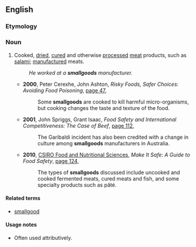 ==English==

===Etymology===
{{compound|small|goods}}

===Noun===
{{en-noun|-}}

# {{Australia|New Zealand}} Cooked, [[dried]], [[cured]] and otherwise [[processed]] [[meat]] products, such as [[salami]]; [[manufacture]]d meats.{{defdate|from 19thC}}
#: ''He worked at a '''smallgoods''' manufacturer.''
#* '''2000''', Peter Cerexhe, John Ashton, ''Risky Foods, Safer Choices: Avoiding Food Poisoning'', [http://books.google.com.au/books?id=ST7kwU6YsmIC&pg=PA47&dq=%22smallgoods%22&hl=en&ei=6zWxTeydA4vUvQO_7rSeBw&sa=X&oi=book_result&ct=result&resnum=47&ved=0CI8CEOgBMC4#v=onepage&q=%22smallgoods%22&f=false page 47],
#*: Some '''smallgoods''' are cooked to kill harmful micro-organisms, but cooking changes the taste and texture of the food.
#* '''2001''', John Spriggs, Grant Isaac, ''Food Safety and International Competitiveness: The Case of Beef'', [http://books.google.com.au/books?id=oUUgcV-wr6wC&pg=PA112&dq=%22smallgoods%22&hl=en&ei=6zWxTeydA4vUvQO_7rSeBw&sa=X&oi=book_result&ct=result&resnum=46&ved=0CIkCEOgBMC0#v=onepage&q=%22smallgoods%22&f=false page 112],
#*: The Garibaldi incident has also been credited with a change in culture among '''smallgoods''' manufacturers in Australia.
#* '''2010''', [[w:Commonwealth Scientific and Industrial Research Organisation#Research groups and initiatives|CSIRO Food and Nutritional Sciences]], ''Make It Safe: A Guide to Food Safety'', [http://books.google.com.au/books?id=woqlTvavTFMC&pg=PA124&dq=%22smallgoods%22&hl=en&ei=6zWxTeydA4vUvQO_7rSeBw&sa=X&oi=book_result&ct=result&resnum=15&ved=0CGkQ6AEwDg#v=onepage&q=%22smallgoods%22&f=false page 124],
#*: The types of '''smallgoods''' discussed include uncooked and cooked fermented meats, cured meats and fish, and some specialty products such as pâté.

====Related terms====
* [[smallgood]]

====Usage notes====
* Often used attributively.